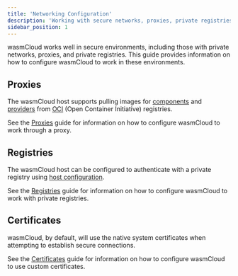 ```yaml
---
title: 'Networking Configuration'
description: 'Working with secure networks, proxies, private registries, and private certificates'
sidebar_position: 1
---
```


wasmCloud works well in secure environments, including those with private networks, proxies, and private registries. This guide provides information on how to configure wasmCloud to work in these environments.

## Proxies

The wasmCloud host supports pulling images for [components](/docs/concepts/components) and [providers](/docs/concepts/providers) from [OCI](https://opencontainers.org/) (Open Container Initiative) registries.

See the [Proxies](./proxies) guide for information on how to configure wasmCloud to work through a proxy.

## Registries

The wasmCloud host can be configured to authenticate with a private registry using [host configuration](/docs/cli/wasmcloud).

See the [Registries](./registries) guide for information on how to configure wasmCloud to work with private registries.

## Certificates

wasmCloud, by default, will use the native system certificates when attempting to establish secure connections.

See the [Certificates](./certificates) guide for information on how to configure wasmCloud to use custom certificates.
